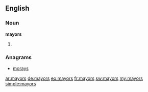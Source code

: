 ==English==

===Noun===
'''mayors'''

# {{plural of|[[mayor]]}}

===Anagrams===
* [[morays#English|morays]]

[[ar:mayors]]
[[de:mayors]]
[[eo:mayors]]
[[fr:mayors]]
[[sw:mayors]]
[[my:mayors]]
[[simple:mayors]]